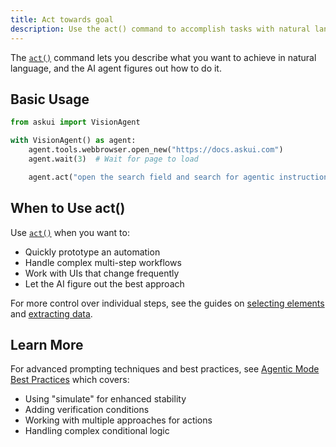 ```yaml
---
title: Act towards goal
description: Use the act() command to accomplish tasks with natural language
---
```


The [`act()`](/04-reference/01-agent-frameworks/02-python/02-vision-agent-api/agent#act) command lets you describe what you want to achieve in natural language, and the AI agent figures out how to do it.

## Basic Usage

```python
from askui import VisionAgent

with VisionAgent() as agent:
    agent.tools.webbrowser.open_new("https://docs.askui.com")
    agent.wait(3)  # Wait for page to load

    agent.act("open the search field and search for agentic instructions")
```

## When to Use act()

Use [`act()`](/04-reference/01-agent-frameworks/02-python/02-vision-agent-api/agent#act) when you want to:
- Quickly prototype an automation
- Handle complex multi-step workflows
- Work with UIs that change frequently
- Let the AI figure out the best approach

For more control over individual steps, see the guides on [selecting elements](./01-select-elements) and [extracting data](./02-extract-data).

## Learn More

For advanced prompting techniques and best practices, see [Agentic Mode Best Practices](/03-explanation/02-best-practices/04-agentic-mode) which covers:
- Using "simulate" for enhanced stability
- Adding verification conditions
- Working with multiple approaches for actions
- Handling complex conditional logic
